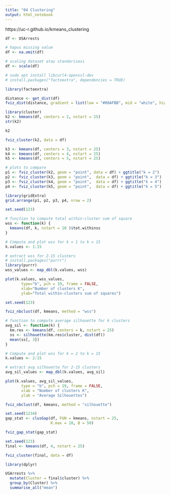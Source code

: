```yaml
---
title: "04 Clustering"
output: html_notebook
---
```


https://uc-r.github.io/kmeans_clustering

```r

df <- USArrests

# hapus missing value
df <- na.omit(df)

# scaling dataset atau standarisasi
df <- scale(df)

```

```r
# sudo apt install libcurl4-openssl-dev
# install.packages("factoextra", dependencies = TRUE)

library(factoextra)

distance <- get_dist(df)
fviz_dist(distance, gradient = list(low = "#00AFBB", mid = "white", high = "#FC4E07"))

```

```r
library(cluster)
k2 <- kmeans(df, centers = 2, nstart = 25)
str(k2)
```

```r

k2

```
```r

fviz_cluster(k2, data = df)

```
```r

k3 <- kmeans(df, centers = 3, nstart = 25)
k4 <- kmeans(df, centers = 4, nstart = 25)
k5 <- kmeans(df, centers = 5, nstart = 25)

# plots to compare
p1 <- fviz_cluster(k2, geom = "point", data = df) + ggtitle("k = 2")
p2 <- fviz_cluster(k3, geom = "point",  data = df) + ggtitle("k = 3")
p3 <- fviz_cluster(k4, geom = "point",  data = df) + ggtitle("k = 4")
p4 <- fviz_cluster(k5, geom = "point",  data = df) + ggtitle("k = 5")

library(gridExtra)
grid.arrange(p1, p2, p3, p4, nrow = 2)

```

```r

set.seed(123)

# function to compute total within-cluster sum of square 
wss <- function(k) {
  kmeans(df, k, nstart = 10 )$tot.withinss
}

# Compute and plot wss for k = 1 to k = 15
k.values <- 1:15

# extract wss for 2-15 clusters
# install.packages("purrr")
library(purrr)
wss_values <- map_dbl(k.values, wss)

plot(k.values, wss_values,
       type="b", pch = 19, frame = FALSE, 
       xlab="Number of clusters K",
       ylab="Total within-clusters sum of squares")

```
```r

set.seed(123)

fviz_nbclust(df, kmeans, method = "wss")

```
```r

# function to compute average silhouette for k clusters
avg_sil <- function(k) {
  km.res <- kmeans(df, centers = k, nstart = 25)
  ss <- silhouette(km.res$cluster, dist(df))
  mean(ss[, 3])
}

# Compute and plot wss for k = 2 to k = 15
k.values <- 2:15

# extract avg silhouette for 2-15 clusters
avg_sil_values <- map_dbl(k.values, avg_sil)

plot(k.values, avg_sil_values,
       type = "b", pch = 19, frame = FALSE, 
       xlab = "Number of clusters K",
       ylab = "Average Silhouettes")

```
```r

fviz_nbclust(df, kmeans, method = "silhouette")

```

```r

set.seed(1234)
gap_stat <- clusGap(df, FUN = kmeans, nstart = 25,
                    K.max = 10, B = 50)

fviz_gap_stat(gap_stat)

```
```r

set.seed(123)
final <- kmeans(df, 4, nstart = 25)

fviz_cluster(final, data = df)

```

```r

library(dplyr)

USArrests %>%
  mutate(Cluster = final$cluster) %>%
  group_by(Cluster) %>%
  summarise_all("mean")

```